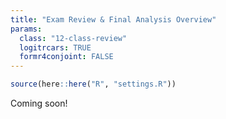 ```yaml
---
title: "Exam Review & Final Analysis Overview"
params:
  class: "12-class-review"
  logitrcars: TRUE
  formr4conjoint: FALSE
---
```


```r
source(here::here("R", "settings.R"))
```

Coming soon!

